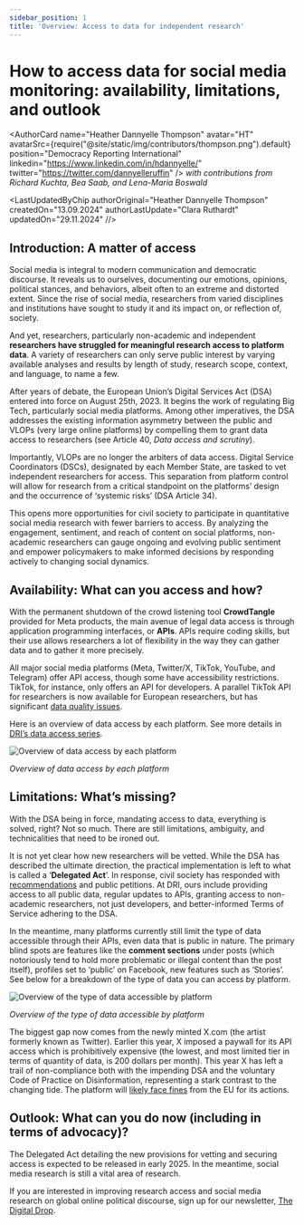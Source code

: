 ```yaml
---
sidebar_position: 1
title: 'Overview: Access to data for independent research'
---
```


# How to access data for social media monitoring: availability, limitations, and outlook

<LevelChip level="Beginner" />

<AuthorCard
  name="Heather Dannyelle Thompson"
  avatar="HT"
  avatarSrc={require("@site/static/img/contributors/thompson.png").default}
  position="Democracy Reporting International"
  linkedin="https://www.linkedin.com/in/hdannyelle/"
  twitter="https://twitter.com/dannyelleruffin" />
_with contributions from Richard Kuchta, Bea Saab, and Lena-Maria Boswald_

<LastUpdatedByChip authorOriginal="Heather Dannyelle Thompson" createdOn="13.09.2024" authorLastUpdate="Clara Ruthardt" updatedOn="29.11.2024" //>


<VideoCard
  videoSrc="https://github.com/bertelsmannstift/data-knowledge-hub_videos/raw/main/videos/UPDEM_Thompson_540.mp4"
  thumbnailSrc="https://github.com/bertelsmannstift/data-knowledge-hub_videos/raw/main/thumbnails/UPDEM_Thompson_540.png"
/>

## Introduction: A matter of access

Social media is integral to modern communication and democratic discourse. It reveals us to ourselves, documenting our emotions, opinions, political stances, and behaviors, albeit often to an extreme and distorted extent. Since the rise of social media, researchers from varied disciplines and institutions have sought to study it and its impact on, or reflection of, society.

And yet, researchers, particularly non-academic and independent **researchers have struggled for meaningful research access to platform data**. A variety of researchers can only serve public interest by varying available analyses and results by length of study, research scope, context, and language, to name a few.

After years of debate, the European Union’s Digital Services Act (DSA) entered into force on August 25th, 2023. It begins the work of regulating Big Tech, particularly social media platforms. Among other imperatives, the DSA addresses the existing information asymmetry between the public and VLOPs (very large online platforms) by compelling them to grant data access to researchers (see Article 40, _Data access and scrutiny_).

Importantly, VLOPs are no longer the arbiters of data access. Digital Service Coordinators (DSCs), designated by each Member State, are tasked to vet independent researchers for access. This separation from platform control will allow for research from a critical standpoint on the platforms’ design and the occurrence of ‘systemic risks’ (DSA Article 34).

This opens more opportunities for civil society to participate in quantitative social media research with fewer barriers to access. By analyzing the engagement, sentiment, and reach of content on social platforms, non-academic researchers can gauge ongoing and evolving public sentiment and empower policymakers to make informed decisions by responding actively to changing social dynamics.

## Availability: What can you access and how?

With the permanent shutdown of the crowd listening tool **CrowdTangle** provided for Meta products, the main avenue of legal data access is through application programming interfaces, or **APIs**. APIs require coding skills, but their use allows researchers a lot of flexibility in the way they can gather data and to gather it more precisely.

All major social media platforms (Meta, Twitter/X, TikTok, YouTube, and Telegram) offer API access, though some have accessibility restrictions. TikTok, for instance, only offers an API for developers. A parallel TikTok API for researchers is now available for European researchers, but has significant [data quality issues](https://www.techpolicy.press/-researcher-data-access-under-the-dsa-lessons-from-tiktoks-api-issues-during-the-2024-european-elections/).

Here is an overview of data access by each platform. See more details in [DRI’s data access series](https://democracy-reporting.org/en/office/global/publications/the-data-access-problem-limitations-on-access-to-public-data-on-very-large-online-platforms).

![Overview of data access by each platform](../../static/img/context/access/overview-access.png)

_Overview of data access by each platform_

## Limitations: What’s missing?

With the DSA  being in force, mandating access to data, everything is solved, right? Not so much. There are still limitations, ambiguity, and technicalities that need to be ironed out.

It is not yet clear how new researchers will be vetted. While the DSA has described the ultimate direction, the practical implementation is left to what is called a ‘**Delegated Act**’. In response, civil society has responded with [recommendations](https://edmo.eu/2022/05/31/edmo-releases-report-on-researcher-access-to-platform-data/) and public petitions. At DRI, ours include providing access to all public data, regular updates to APIs, granting access to non-academic researchers, not just developers, and better-informed Terms of Service adhering to the DSA.

In the meantime, many platforms currently still limit the type of data accessible through their APIs, even data that is public in nature. The primary blind spots are features like the **comment sections** under posts (which notoriously tend to hold more problematic or illegal content than the post itself), profiles set to ‘public’ on Facebook, new features such as ‘Stories’. See below for a breakdown of the type of data you can access by platform.

![Overview of the type of data accessible by platform](../../static/img/context/access/overview-data.png)

_Overview of the type of data accessible by platform_

The biggest gap now comes from the newly minted X.com (the artist formerly known as Twitter). Earlier this year, X imposed a paywall for its API access which is prohibitively expensive (the lowest, and most limited tier in terms of quantity of data, is 200 dollars per month). This year X has left a trail of non-compliance both with the impending DSA and the voluntary Code of Practice on Disinformation, representing a stark contrast to the changing tide. The platform will [likely face fines](https://www.politico.eu/article/dsa-x-twitter-facebook-meta-snapchat-tiktok-google-instagram-content-law/#:~:text=After%20years%20of%20light%2Dtouch,crack%20down%20on%20toxic%20content.) from the EU for its actions.

## Outlook: What can you do now (including in terms of advocacy)?

The Delegated Act detailing the new provisions for vetting and securing access is expected to be released in early 2025. In the meantime, social media research is still a vital area of research.

If you are interested in improving research access and social media research on global online political discourse, sign up for our newsletter, [The Digital Drop](https://democracy-reporting.us6.list-manage.com/track/click?u=b9f5be04a5b86d197473b4951&id=f80bae5e6f&e=fd20ddcc9d).
